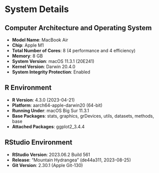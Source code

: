 # System Details

## Computer Architecture and Operating System
- **Model Name**: MacBook Air
- **Chip**: Apple M1
- **Total Number of Cores**: 8 (4 performance and 4 efficiency)
- **Memory**: 8 GB
- **System Version**: macOS 11.3.1 (20E241)
- **Kernel Version**: Darwin 20.4.0
- **System Integrity Protection**: Enabled

## R Environment
- **R Version**: 4.3.0 (2023-04-21)
- **Platform**: aarch64-apple-darwin20 (64-bit)
- **Running Under**: macOS Big Sur 11.3.1
- **Base Packages**: stats, graphics, grDevices, utils, datasets, methods, base
- **Attached Packages**: ggplot2_3.4.4

## RStudio Environment
- **RStudio Version**: 2023.06.2 Build 561
- **Release**: "Mountain Hydrangea" (de44a311, 2023-08-25)
- **Git Version**: 2.30.1 (Apple Git-130)